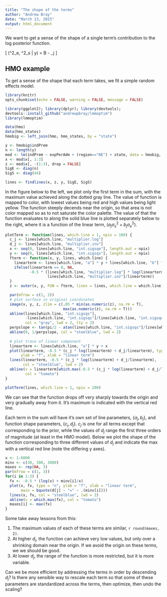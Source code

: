 ```yaml
---
title: "The shape of the terms"
author: "Andrew Bray"
date: "March 13, 2015"
output: html_document
---
```


We want to get a sense of the shape of a single term's contribution to the log 
posterior function.

\[ \log \pi(\sigma^2_e, \sigma^2_s | y) = B - \frac{1}{2}\sum_j \bigg[ c_j \log(a_j \sigma^2_s + b_j \sigma^2_e) + \frac{d_j}{(a_j \sigma^2_s + b_j \sigma^2_e)} \bigg] \]

## HMO example

To get a sense of the shape that each term takes, we fit a simple random effects
model.

```r
library(knitr)
opts_chunk$set(echo = FALSE, warning = FALSE, message = FALSE)
```


```r
library(ggplot2); library(dplyr); library(devtools);
devtools::install_github("andrewpbray/lmmoptim")
library(lmmoptim)

data(hmo)
data(hmo_states)
hmobig <- left_join(hmo, hmo_states, by = "state")

y <- hmobig$indPrem
n <- length(y)
mod <- lm(indPrem ~ expPerAdm + (region=="NE") + state, data = hmobig, x = TRUE )
x <- mod$x[, 1:3]
z <- mod$x[, -(1:3), drop = FALSE]
SigE <- diag(n)
SigS <- diag(44)

lines <- findlines(x, z, y, SigE, SigS)
```

In the figure below to the left, we plot only the first term in the sum, with 
the maximum value achieved along the dotted gray line. The value of function is
mapped to color, with lowest values being red and high values being light yellow.
The function steeply decends near the origin, so that area is not color mapped so
as to not saturate the color palette. The value of that the function evaluates
to along the solid blue line is plotted separately below to the right, where it
is a function of the linear term, $(a_j \sigma^2_s + b_j \sigma^2_e)$.

```r
plotTerm <- function(lines, which.line = 1, npix = 100) {
  c_j <- lines[which.line, "multiplier.log"]
  d_j <- lines[which.line, "multiplier.inv"]
  x <- seq(0, lines[which.line, "int.sigsqe"], length.out = npix)
  y <- seq(0, lines[which.line, "int.sigsqs"], length.out = npix)
  fterm <- function(x, y, lines, which.line) {
    linearterm <- lines[which.line, "a"] * y + lines[which.line, "b"] * x
    ifelse(linearterm == 0, NA,
           -0.5 * (lines[which.line, "multiplier.log"] * log(linearterm) +
                   lines[which.line, "multiplier.inv"]/linearterm))
  }
  z <- outer(x, y, FUN = fterm, lines = lines, which.line = which.line)

  par(mfrow = c(1, 2))
  # plot surface in original coordinates
  image(x, y, z, zlim = c(.05 * min(as.numeric(z), na.rm = T),
                          max(as.numeric(z), na.rm = T)))
  abline(lines[which.line, "int.sigsqs"],
         -lines[which.line, "int.sigsqs"]/lines[which.line, "int.sigsqe"],
         col = "gray", lwd = 2, lty = 2)
  perpslope <- tan(pi/2 - atan(lines[which.line, "int.sigsqs"]/lines[which.line, "int.sigsqe"]))
  abline(0, 1/perpslope, col = "steelblue", lwd = 2)
  
  # plot trace of linear component
  linearterm <- lines[which.line, "a"] * y + x
  plot(linearterm, -0.5 * (c_j * log(linearterm) + d_j/linearterm), type = "n",
       ylab = "f", xlab = "linear term")
  lines(linearterm, -0.5 * (c_j * log(linearterm) + d_j/linearterm),
        col = "steelblue", lwd = 2)
  abline(v = linearterm[which.max(-0.5 * (c_j * log(linearterm) + d_j/linearterm))],
         col = "tomato")
}

plotTerm(lines, which.line = 1, npix = 200)
```

We can see that the function drops off very sharply towards the origin and very
gradually away from it. It's maximum is indicated with the vertical red line.

Each term in the sum will have it's own set of line parameters, $\{ a_j, b_j\}$,
and function shape parameters, $\{c_j, d_j \}$. $c_j$ is one for all terms except
that corresponding to the prior, while the values of $d_j$ range the first three
orders of magnitude (at least in the HMO model). Below we plot the shape of the 
function corresponding to three different values of $d_j$ and indicate the max with
a vertical red line (note the differing y axes).

```r
x <- 1:6000
minv <- c(30, 300, 3000)
maxes <- rep(NA, 3)
par(mfrow = c(1, 3))
for(i in 1:3) {
  fx <- -0.5 * (log(x) + minv[i]/x)
  plot(x, fx, type = "n", ylab = "f", xlab = "linear term",
       main = bquote(d[j] ~ "=" ~ .(minv[i])))
  lines(x, fx, col = "steelblue", lwd = 2)
  abline(v = which.max(fx), col = "tomato")
  maxes[i] <- max(fx)
}
```

Some take away lessons from this:

1. The maximum values of each of these terms are similar, `r round(maxes, 2)`.
1. At higher $d_j$, the function can achieve very low values, but only over a
shrinking domain near the origin. If we avoid the origin on these terms, we 
we should be good.
2. At lower $d_j$, the range of the function is more restricted, but it is more
variable.

Can we be more efficient by addressing the terms in order by descending $d_j$?
Is there any sensible way to rescale each term so that some of these parameters
are standardized across the terms, then optimize, then undo the scaling?
